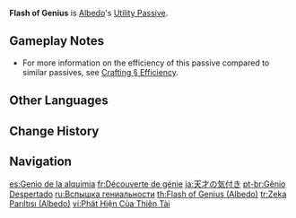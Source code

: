{{About|Albedo's Utility Passive|Xingqiu's Utility Passive|Flash of Genius}}
{{Talent Infobox
|title         = Flash of Genius
|image         = Talent Flash of Genius (Albedo).png
|character     = Albedo
|type          = Utility Passive
|info          = When Albedo crafts [[Weapon Ascension Materials]], he has a 10% chance to receive double the product.
|utility1      = Crafting
|utility2      = Weapon Ascension Material
|utility3      = Weapon Ascension Material Double Product
}}
'''Flash of Genius''' is [[Albedo]]'s [[Utility Passive]].

==Gameplay Notes==
* For more information on the efficiency of this passive compared to similar passives, see [[Crafting#Efficiency|Crafting § Efficiency]].
{{Talents by Category List|Weapon Ascension Material Double Product Talents|header=identical|nottitle=Flash of Genius (Albedo)}}

==Other Languages==
{{Other Languages
|en      = Flash of Genius
|zhs     = 天才的发现
|zhs_rm  = Tiāncái de fǎxiàn
|zht     = 天才的發現
|zht_rm  = Tiāncái de fǎxiàn
|zh_tl   = Discovery of a Genius
|ja      = 天才の気付き
|ja_rm   = Tensai no Kidzuki
|ja_tl   = Awareness of Genius
|ko      = 천재의 발견
|ko_rm   = Cheonjae-ui Balgyeon
|ko_tl   = Discovery of Genius
|es      = Genio de la alquimia
|es_tl   = Alchemy Genius
|fr      = Découverte de génie
|fr_tl   = Discovery of Genius
|ru      = Вспышка гениальности
|ru_tl   = Flash of Genius
|th      = Flash of Genius
|vi      = Phát Hiện Của Thiên Tài
|vi_tl   = Discovery of Genius
|de      = Geburt eines Genies
|de_tl   = Birth of a Genius
|id      = Flash of Genius
|pt      = Gênio Despertado
|pt_tl   = Awakened Genius
|tr      = Zeka Parıltısı
|tr_tl   = 
|it      = Lampo di genio
|it_tl   = Flash of Genius
}}

==Change History==
{{Change History|1.2}}

==Navigation==
{{Talent Navbox|Albedo}}

[[es:Genio de la alquimia]]
[[fr:Découverte de génie]]
[[ja:天才の気付き]]
[[pt-br:Gênio Despertado]]
[[ru:Вспышка гениальности]]
[[th:Flash of Genius (Albedo)]]
[[tr:Zeka Parıltısı (Albedo)]]
[[vi:Phát Hiện Của Thiên Tài]]